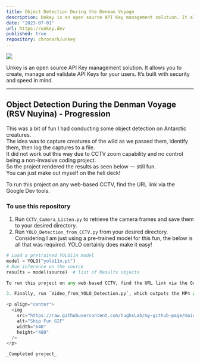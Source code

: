 ```yaml
---
title: Object Detection During the Denman Voyage 
description: Unkey is an open source API Key management solution. It allows you to create, manage and validate API Keys for your users. It’s built with security and speed in mind.
date: "2023-07-01"
url: https://unkey.dev
published: true
repository: chronark/unkey
---
```


[![](https://unkey.dev/images/landing/app.png)](https://unkey.dev)

Unkey is an open source API Key management solution. It allows you to create, manage and validate API Keys for your users. It’s built with security and speed in mind.

---

## Object Detection During the Denman Voyage (RSV Nuyina) - Progression

This was a bit of fun I had conducting some object detection on Antarctic creatures.  
The idea was to capture creatures of the wild as we passed them, identify them, then log the captures to a file.  
It did not work out this way due to CCTV zoom capability and no control being a non-invasive coding project.  
So the project rendered the results as seen below — still fun.  
You can just make out myself on the heli deck!

To run this project on any web-based CCTV, find the URL link via the Google Dev tools.

### To use this repository

1. Run `CCTV_Camera_Listen.py` to retrieve the camera frames and save them to your desired directory.  
2. Run `YOLO_Detection_from_CCTV.py` from your desired directory. Considering I am just using a pre-trained model for this fun, the below is all that was required. YOLO certainly does make it easy!

```python
# Load a pretrained YOLO11n model
model = YOLO("yolo11n.pt")
# Run inference on the source
results = model(source)  # list of Results objects

To run this project on any web-based CCTV, find the URL link via the Google Dev tools.

3. Finally, run `Video_from_YOLO_Detection.py`, which outputs the MP4 as seen below.

<p align="center">
  <img
    src="https://raw.githubusercontent.com/hughsLab/my-github-page/main/assets/film/ship_fun.gif"
    alt="Ship Fun GIF"
    width="640"
    height="480"
  />
</p>

_Completed project_
